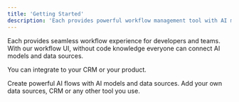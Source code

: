 ```yaml
---
title: 'Getting Started'
description: 'Each provides powerful workflow management tool with AI models and datasources.'
---
```


Each provides seamless workflow experience for developers and teams. With our workflow UI, without 
code knowledge everyone can connect AI models and data sources.

You can integrate to your CRM or your product. 

<CardGroup cols={2}>
  <Card title="Create powerful AI Flows" href="create" icon="wand-sparkles">
    Create powerful AI flows with AI models and data sources.
  </Card>
 
  <Card title="Integrations" href="integrations" icon="circle-plus">
    Add your own data sources, CRM or any other tool you use.
  </Card>
</CardGroup>

<CardGroup cols={3}>
  <Card title="AI Models" href="ai-models" icon="bars-staggered"></Card>
  <Card title="Developers" href="api-reference" icon="terminal"></Card>
  <Card title="Billing" href="billing" icon="wallet"></Card>
</CardGroup>